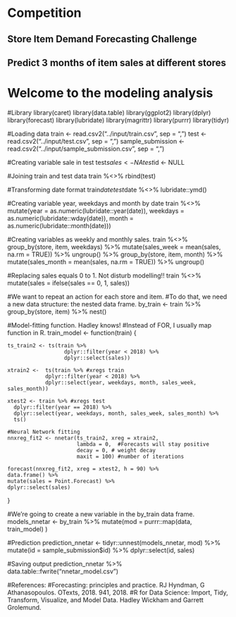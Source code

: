 # Competition
## Store Item Demand Forecasting Challenge
## Predict 3 months of item sales at different stores

# Welcome to the modeling analysis

#Library
library(caret)
library(data.table)
library(ggplot2)
library(dplyr)
library(forecast)
library(lubridate)
library(magrittr)
library(purrr)
library(tidyr)

#Loading data
train <- read.csv2("../input/train.csv", sep = ",")
test <- read.csv2("../input/test.csv", sep = ",")
sample_submission <- read.csv2("../input/sample_submission.csv", sep = ",")

#Creating variable sale in test
test$sales <- NA
test$id <- NULL

#Joining train and test data
train %<>% rbind(test)

#Transforming date format
train$date %<>% lubridate::ymd()
test$date %<>% lubridate::ymd()

#Creating variable year, weekdays and month by date
train %<>% 
  mutate(year = as.numeric(lubridate::year(date)),
         weekdays = as.numeric(lubridate::wday(date)), 
         month = as.numeric(lubridate::month(date)))

#Creating variables as weekly and monthly sales.
train %<>% 
  group_by(store, item, weekdays) %>% 
  mutate(sales_week = mean(sales, na.rm = TRUE)) %>%
  ungroup() %>% 
  group_by(store, item, month) %>% 
  mutate(sales_month = mean(sales, na.rm = TRUE)) %>% 
  ungroup()

#Replacing sales equals 0 to 1. Not disturb modelling!!
train %<>% 
  mutate(sales = ifelse(sales == 0, 1, sales))

#We want to repeat an action for each store and item.
#To do that, we need a new data structure: the nested data frame. 
by_train <- train %>% 
  group_by(store, item) %>% 
  nest()

#Model-fitting function. Hadley knows!
#Instead of FOR, I usually map function in R.
train_model <- function(train) {
  
    ts_train2 <- ts(train %>% 
                      dplyr::filter(year < 2018) %>% 
                      dplyr::select(sales))
    
    xtrain2 <-  ts(train %>% #xregs train
                dplyr::filter(year < 2018) %>% 
                dplyr::select(year, weekdays, month, sales_week, sales_month))
    
    xtest2 <- train %>% #xregs test
      dplyr::filter(year == 2018) %>% 
      dplyr::select(year, weekdays, month, sales_week, sales_month) %>% 
      ts()

    #Neural Network fitting
    nnxreg_fit2 <- nnetar(ts_train2, xreg = xtrain2, 
                          lambda = 0,  #Forecasts will stay positive
                          decay = 0, # weight decay
                          maxit = 100) #number of iterations
    
    forecast(nnxreg_fit2, xreg = xtest2, h = 90) %>% 
    data.frame() %>% 
    mutate(sales = Point.Forecast) %>% 
    dplyr::select(sales)
  
}

#We’re going to create a new variable in the by_train data frame.
models_nnetar <- by_train %>% 
  mutate(mod = purrr::map(data, train_model)
  )

#Prediction
prediction_nnetar <- tidyr::unnest(models_nnetar, mod) %>% 
  mutate(id = sample_submission$id) %>% 
  dplyr::select(id, sales)

#Saving output
prediction_nnetar %>% data.table::fwrite("nnetar_model.csv")

#References:
#Forecasting: principles and practice. RJ Hyndman, G Athanasopoulos. OTexts, 2018. 941, 2018. 
#R for Data Science: Import, Tidy, Transform, Visualize, and Model Data. Hadley Wickham and Garrett Grolemund.
